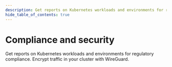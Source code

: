 ```yaml
---
description: Get reports on Kubernetes workloads and environments for regulatory compliance.
hide_table_of_contents: true
---
```



# Compliance and security

Get reports on Kubernetes workloads and environments for regulatory compliance.
Encrypt traffic in your cluster with WireGuard.

<DocCardLinkLayout>
  <DocCardLink docId='compliance/enable-compliance' />
  <DocCardLink docId='compliance/overview' />
  <DocCardLink docId='compliance/compliance-reports-cis' />
  <DocCardLink docId='compliance/encrypt-cluster-pod-traffic' />
  <DocCardLink docId='compliance/configure-http-proxy' />
</DocCardLinkLayout>


